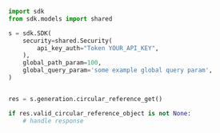 ```python showLineNumbers copy filename="Circular Reference Get usage example"
import sdk
from sdk.models import shared

s = sdk.SDK(
    security=shared.Security(
        api_key_auth="Token YOUR_API_KEY",
    ),
    global_path_param=100,
    global_query_param='some example global query param',
)


res = s.generation.circular_reference_get()

if res.valid_circular_reference_object is not None:
    # handle response
```
